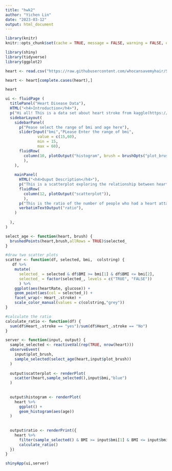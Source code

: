 ---
title: "hwk2"
author: "Yichen Lin"
date: "2023-03-12"
output: html_document
---

```{r setup, include=FALSE}
library(knitr)
knitr::opts_chunk$set(cache = TRUE, message = FALSE, warning = FALSE, echo = TRUE)
```

```{r}
library(shiny)
library(tidyverse)
library(ggplot2)
```


```{r}
heart <- read.csv("https://raw.githubusercontent.com/whocansavemyhair/STAT-436/main/heart_disease.csv")

heart <- heart[complete.cases(heart),]

heart
```


```{r}
ui <- fluidPage (
  titlePanel("Heart Disease Data"),
  HTML("<h4>Introduction</h4>"),
  p("Hi all! This is a data set about heart stroke from kaggle(https://www.kaggle.com/datasets/mirzahasnine/heart-disease-dataset?resource=download). In this shiny app, we will explore whether and how the factors(BMI, age, heart rate, glucose) correlate with heart disease incident."),
  sidebarLayout(
    sidebarPanel(
      p("Pease select the range of bmi and age here"),
      sliderInput("bmi","PLease Enter the range of bmi",
              value = c(15,60),
              min = 15,
              max = 60),
      fluidRow(
        column(10, plotOutput("histogram", brush = brushOpts("plot_brush", direction = "x")))
        ),
    ),
    
    mainPanel(
      HTML("<h4>Ouput Description</h4>"),
      p("This is a scatterplot exploring the relationship between heart rate, glucose, and whether heart stroke happened."),
      fluidRow(
        column(12, plotOutput("scatterplot")),
        ),
      p("This is the ratio of the number of people who had a heart attack to those who did not in the selected data."),
      verbatimTextOutput("ratio"),
    )
    
  ),
)
```


```{r}

select_age <- function(heart, brush) {
  brushedPoints(heart,brush,allRows = TRUE)$selected_
}

#draw two scatter plots
scatter <- function(df, selected, bmi,  colstring) {
   df %>%
    mutate(
      selected_ = selected & df$BMI >= bmi[1] & df$BMI <= bmi[2],
      selected_ = factor(selected_, levels = c("TRUE", "FALSE"))
      ) %>%
    ggplot(aes(heartRate, glucose)) +
    geom_point(aes(col = selected_)) +
    facet_wrap(~ Heart_.stroke) +
    scale_color_manual(values = c(colstring,"grey"))
}

#calculate the ratio
calculate_ratio <- function(df) {
  sum(df$Heart_.stroke == "yes")/sum(df$Heart_.stroke == "No")
}

```

```{r}
server <- function(input, output) {
  sample_selected <- reactiveVal(rep(TRUE, nrow(heart)))
  observeEvent(
    input$plot_brush,
    sample_selected(select_age(heart,input$plot_brush))  
  )
  
  output$scatterplot <- renderPlot(
    scatter(heart,sample_selected(),input$bmi,"blue")
  )
  
  
  output$histogram <- renderPlot(
    heart %>%
      ggplot() +
      geom_histogram(aes(age))
  )
  
  
  output$ratio <- renderPrint({
    heart %>%
      filter(sample_selected() & BMI >= input$bmi[1] & BMI <= input$bmi[2]) %>%
      calculate_ratio()
  })
}

shinyApp(ui,server)
```




